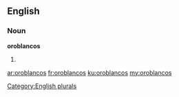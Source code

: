 ==English==

===Noun===
'''oroblancos'''

# {{plural of|[[oroblanco]]}}

[[Category:English plurals]]

[[ar:oroblancos]]
[[fr:oroblancos]]
[[ku:oroblancos]]
[[my:oroblancos]]